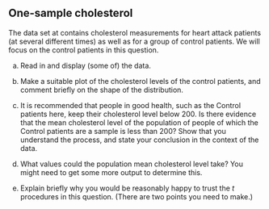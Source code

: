 ## One-sample cholesterol

 The data set at
\url{http://ritsokiguess.site/datafiles/cholest.csv} contains cholesterol
measurements for heart attack patients (at several different times) as
well as for a group of control patients. We will focus on the control
patients in this question. 


(a) Read in and display (some of) the data.



(b) Make a suitable plot of the cholesterol levels of the
control patients, and comment briefly on the shape of the
distribution. 



(c) It is recommended that people in good health, such as the
Control patients here, keep their cholesterol level below 200. Is
there evidence that the mean cholesterol level of the population of
people of which the Control patients are a sample is less than 200? Show that you understand the process,
and state your conclusion in the context of the data.



(d) What values could the population mean cholesterol level take? You
might need to get some more output to determine this.



(e) Explain briefly why you would be reasonably happy to trust
the $t$ procedures in this question. (There are two points you need
to make.)




